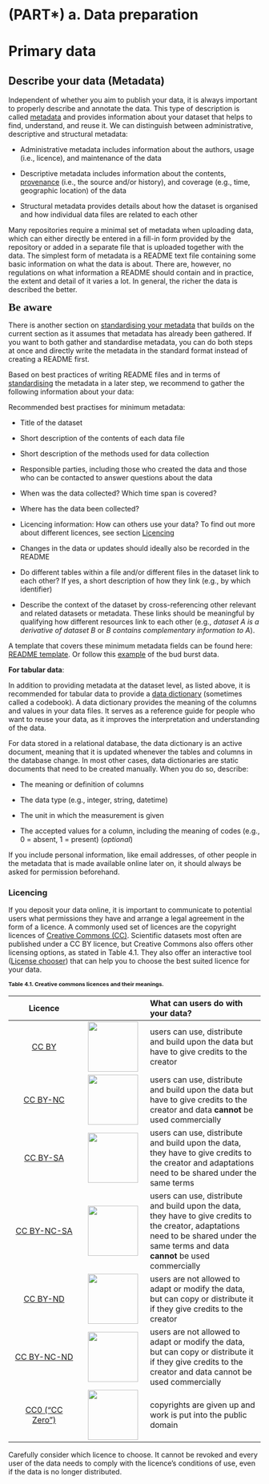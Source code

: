 # (PART\*) a. Data preparation {.unnumbered}

# Primary data 

## Describe your data (Metadata) {#describe-data}

Independent of whether you aim to publish your data, it is always important to properly describe and annotate the data. This type of description is called [metadata](#metadata) and provides information about your dataset that helps to find, understand, and reuse it. We can distinguish between administrative, descriptive and structural metadata:

- Administrative metadata includes information about the authors, usage (i.e., licence), and maintenance of the data

- Descriptive metadata includes information about the contents, [provenance](#provenance) (i.e., the source and/or history), and coverage (e.g., time, geographic location) of the data

- Structural metadata provides details about how the dataset is organised and how individual data files are related to each other

Many repositories require a minimal set of metadata when uploading data, which can either directly be entered in a fill-in form provided by the repository or added in a separate file that is uploaded together with the data. The simplest form of metadata is a README text file containing some basic information on what the data is about. There are, however, no regulations on what information a README should contain and in practice, the extent and detail of it varies a lot. In general, the richer the data is described the better. 

::: {.disclaimer .disclaimerimg}
[**Be aware**]{style="font: 22px 'Asap';"}

There is another section on [standardising your metadata](#standardise-and-structure-your-metadata) that builds on the current section as it assumes that metadata has already been gathered. If you want to both gather and standardise metadata, you can do both steps at once and directly write the metadata in the standard format instead of creating a README first. 
:::

Based on best practices of writing README files and in terms of [standardising](#standardise) the metadata in a later step, we recommend to gather the following information about your data:

Recommended best practises for minimum metadata: 
 
-   Title of the dataset

-   Short description of the contents of each data file

-   Short description of the methods used for data collection

-   Responsible parties, including those who created the data and those who can be contacted to answer questions about the data

-   When was the data collected? Which time span is covered?

-   Where has the data been collected?

-   Licencing information: How can others use your data? To find out more about different licences, see section [Licencing](#Licencing)

-   Changes in the data or updates should ideally also be recorded in the README

- Do different tables within a file and/or different files in the dataset link to each other? If yes, a short description of how they link (e.g., by which identifier)

- Describe the context of the dataset by cross-referencing other relevant and related datasets or metadata. These links should be meaningful by qualifying how different resources link to each other (e.g., *dataset A is a derivative of dataset B* or *B contains complementary information to A*).

::: {.infobox .infoimg}
A template that covers these minimum metadata fields can be found here: [README template](https://github.com/LTER-LIFE/FDFDT/blob/main/readme-templates/README-template.md). Or follow this [example](https://github.com/LTER-LIFE/FDFDT/blob/main/readme-templates/README-example-budburst.md) of the bud burst data.
:::

**For tabular data**:

In addition to providing metadata at the dataset level, as listed above, it is recommended for tabular data to provide a [data dictionary](#data-dictionary) (sometimes called a codebook). A data dictionary provides the meaning of the columns and values in your data files. It serves as a reference guide for people who want to reuse your data, as it improves the interpretation and understanding of the data. 

For data stored in a relational database, the data dictionary is an active document, meaning that it is updated whenever the tables and columns in the database change. In most other cases, data dictionaries are static documents that need to be created manually. When you do so, describe:

- The meaning or definition of columns

- The data type (e.g., integer, string, datetime)

- The unit in which the measurement is given

- The accepted values for a column, including the meaning of codes (e.g., 0 = absent, 1 = present) (*optional*)


If you include personal information, like email addresses, of other people in the metadata that is made available online later on, it should always be asked for permission beforehand.

### Licencing

If you deposit your data online, it is important to communicate to potential users what permissions they have and arrange a legal agreement in the form of a licence. A commonly used set of licences are the copyright licences of [Creative Commons (CC)](https://creativecommons.org/share-your-work/cclicenses/). Scientific datasets most often are published under a CC BY licence, but Creative Commons also offers other licensing options, as stated in Table 4.1. They also offer an interactive tool ([License chooser](https://chooser-beta.creativecommons.org/)) that can help you to choose the best suited licence for your data.

[**Table 4.1. Creative commons licences and their meanings.**]{style="font-size: 11px;"}

|                                Licence                                |                                                                                   | What can users do with your data?                                                                                                                                                        |
|:-------------------:|:-----------------:|:--------------------------------|
|         [CC BY](https://creativecommons.org/licenses/by/4.0/)         |       [<img src="images/CCBY_logo.png" width="100"/>](images/CCBY_logo.png)       | users can use, distribute and build upon the data but have to give credits to the creator                                                                                                |
|      [CC BY-NC](https://creativecommons.org/licenses/by-nc/4.0/)      |    [<img src="images/CCBY-NC_logo.png" width="100"/>](images/CCBY-NC_logo.png)    | users can use, distribute and build upon the data but have to give credits to the creator and data **cannot** be used commercially                                                       |
|      [CC BY-SA](https://creativecommons.org/licenses/by-sa/4.0/)      |    [<img src="images/CCBY-SA_logo.png" width="100"/>](images/CCBY-SA_logo.png)    | users can use, distribute and build upon the data, they have to give credits to the creator and adaptations need to be shared under the same terms                                       |
|   [CC BY-NC-SA](https://creativecommons.org/licenses/by-nc-sa/4.0/)   | [<img src="images/CCBY-NC-SA_logo.png" width="100"/>](images/CCBY-NC-SA_logo.png) | users can use, distribute and build upon the data, they have to give credits to the creator, adaptations need to be shared under the same terms and data **cannot** be used commercially |
|      [CC BY-ND](https://creativecommons.org/licenses/by-nd/4.0/)      |    [<img src="images/CCBY-ND_logo.png" width="100"/>](images/CCBY-ND_logo.png)    | users are not allowed to adapt or modify the data, but can copy or distribute it if they give credits to the creator                                                                     |
|   [CC BY-NC-ND](https://creativecommons.org/licenses/by-nc-nd/4.0/)   | [<img src="images/CCBY-NC-ND_logo.png" width="100"/>](images/CCBY-NC-ND_logo.png) | users are not allowed to adapt or modify the data, but can copy or distribute it if they give credits to the creator and data cannot be used commercially                                |
| [CC0 ("CC Zero")](https://creativecommons.org/publicdomain/zero/1.0/) |    [<img src="images/CC-Zero_logo.png" width="100"/>](images/CC-Zero_logo.png)    | copyrights are given up and work is put into the public domain                                                                                                                           |

:::{.infobox .infoimg} 

Carefully consider which licence to choose. It cannot be revoked and every user of the data needs to comply with the licence's conditions of use, even if the data is no longer distributed.

:::
